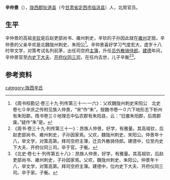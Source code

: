 '''辛仲景'''（{{bd|？||？|| |catIdx=y}}），[[陇西郡|陇西郡]][[狄道县|狄道县]]（今[[甘肃省|甘肃省]][[定西市|定西市]][[临洮县|临洮县]]）人，北周官员。

==生平==
辛仲景的高祖[[辛钦|辛钦]]是后赵吏部尚书、雍州刺史，辛钦的子孙因此就在[[雍州_(后赵)|雍州]]定居。辛仲景的父亲辛欢是北魏陇州刺史、朱阳公<ref>《周书校勘记·卷三十九·列传第三十一·一六》：父欢魏陇州刺史宋阳公　北史卷七０辛庆之传附见族人仲景，“宋”作“朱”。按魏书卷一０六下地形志下析州有朱阳郡。隋书卷三０地理志中弘农郡有朱阳县，云：“旧置朱阳郡，后周郡废。”疑作“朱”是。</ref>。辛仲景喜好学习气度宏大，虚岁十八时举文学，对策考试名列前茅，出任司空府[[主簿|主簿]]，升任[[员外散骑侍郎|员外散骑侍郎]]。[[建德_(北周)|建德]]年间，辛仲景官至[[内史下大夫|内史下大夫]]、[[开府仪同三司|开府仪同三司]]，在任内去世，儿子辛衡<ref>《周书·卷三十九·列传第三十一》：昂族人仲景，好学，有雅量。其高祖钦，后赵吏部尚书、雍州刺史，子孙因家焉。父欢，魏陇州刺史、宋阳公。仲景年十八，举文学，对策高第。拜司空府主簿，迁员外散骑侍郎。建德中，位至内史下大夫、开府仪同三司。卒于官。子衡。</ref><ref>《北史·卷七十·列传第五十八》：昂族人仲景，好学，有雅量。其高祖钦，后赵吏部尚书、雍州刺史，子孙因家焉。父欢，魏陇州刺史、朱阳公。仲景年十八，举文学，对策高第。拜司空府主簿。建德中，位内史下大夫、开府仪同三司。卒于家。子衡。</ref>。

==参考资料==
{{reflist}}
[[category:陇西辛氏|category:陇西辛氏]]